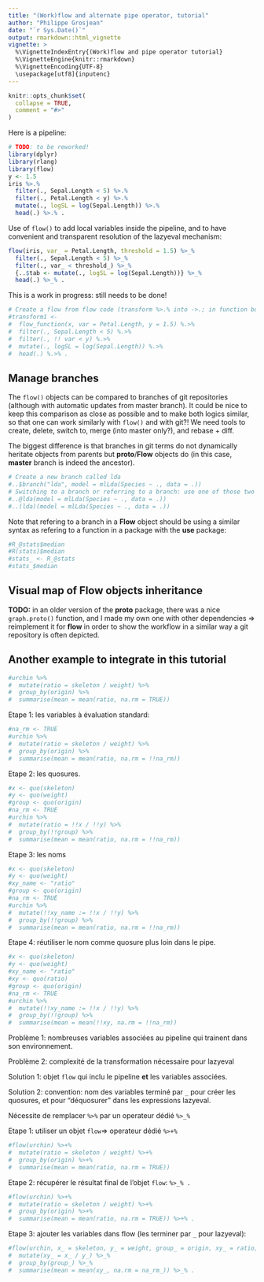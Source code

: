 ```yaml
---
title: "(Work)flow and alternate pipe operator, tutorial"
author: "Philippe Grosjean"
date: "`r Sys.Date()`"
output: rmarkdown::html_vignette
vignette: >
  %\VignetteIndexEntry{(Work)flow and pipe operator tutorial}
  %\VignetteEngine{knitr::rmarkdown}
  %\VignetteEncoding{UTF-8}
  \usepackage[utf8]{inputenc}
---
```


```r
knitr::opts_chunk$set(
  collapse = TRUE,
  comment = "#>"
)
```

Here is a pipeline:

```r
# TODO: to be reworked!
library(dplyr)
library(rlang)
library(flow)
y <- 1.5
iris %>.%
  filter(., Sepal.Length < 5) %>.%
  filter(., Petal.Length < y) %>.%
  mutate(., logSL = log(Sepal.Length)) %>.%
  head(.) %>.% .
```

Use of `flow()` to add local variables inside the pipeline, and to have convenient and transparent resolution of the lazyeval mechanism:

```r
flow(iris, var_ = Petal.Length, threshold = 1.5) %>_%
  filter(., Sepal.Length < 5) %>_%
  filter(., var_ < threshold_) %>_%
  {..$tab <- mutate(., logSL = log(Sepal.Length))} %>_%
  head(.) %>_% .
```

This is a work in progress: still needs to be done!

```r
# Create a flow from flow code (transform %>.% into ->.; in function body!)
#transform1 <-
#  flow_function(x, var = Petal.Length, y = 1.5) %.>%
#  filter(., Sepal.Length < 5) %.>%
#  filter(., !! var < y) %.>%
#  mutate(., logSL = log(Sepal.Length)) %.>%
#  head(.) %.>% .
```


## Manage branches

The `flow()` objects can be compared to branches of git repositories (although with automatic updates from master branch). It could be nice to keep this comparison as close as possible and to make both logics similar, so that one can work similarly with `flow()` and with git?! We need tools to create, delete, switch to, merge (into master only?), and rebase + diff.

The biggest difference is that branches in git terms do not dynamically heritate objects from parents but **proto**/**Flow** objects do (in this case, **master** branch is indeed the ancestor).

```r
# Create a new branch called lda
#..$branch("lda", model = mlLda(Species ~ ., data = .))
# Switching to a branch or referring to a branch: use one of those two syntaxes
#..@lda(model = mlLda(Species ~ ., data = .))
#..(lda)(model = mlLda(Species ~ ., data = .))
```

Note that refering to a branch in a **Flow** object should be using a similar syntax as refering to a function in a package with the **use** package:

```r
#R_@stats$median
#R(stats)$median
#stats_ <- R_@stats
#stats_$median
```


## Visual map of Flow objects inheritance

**TODO:** in an older version of the **proto** package, there was a nice `graph.proto()` function, and I made my own one with other dependencies => reimplement it for **flow** in order to show the workflow in a similar way a git repository is often depicted.

## Another example to integrate in this tutorial

```r
#urchin %>%
#  mutate(ratio = skeleton / weight) %>%
#  group_by(origin) %>%
#  summarise(mean = mean(ratio, na.rm = TRUE))
```

Etape 1: les variables à évaluation standard:

```r
#na_rm <- TRUE
#urchin %>%
#  mutate(ratio = skeleton / weight) %>%
#  group_by(origin) %>%
#  summarise(mean = mean(ratio, na.rm = !!na_rm))
```

Etape 2: les quosures.

```r
#x <- quo(skeleton)
#y <- quo(weight)
#group <- quo(origin)
#na_rm <- TRUE
#urchin %>%
#  mutate(ratio = !!x / !!y) %>%
#  group_by(!!group) %>%
#  summarise(mean = mean(ratio, na.rm = !!na_rm))
```

Etape 3: les noms

```r
#x <- quo(skeleton)
#y <- quo(weight)
#xy_name <- "ratio"
#group <- quo(origin)
#na_rm <- TRUE
#urchin %>%
#  mutate(!!xy_name := !!x / !!y) %>%
#  group_by(!!group) %>%
#  summarise(mean = mean(ratio, na.rm = !!na_rm))
```

Etape 4: réutiliser le nom comme quosure plus loin dans le pipe.

```r
#x <- quo(skeleton)
#y <- quo(weight)
#xy_name <- "ratio"
#xy <- quo(ratio)
#group <- quo(origin)
#na_rm <- TRUE
#urchin %>%
#  mutate(!!xy_name := !!x / !!y) %>%
#  group_by(!!group) %>%
#  summarise(mean = mean(!!xy, na.rm = !!na_rm))
```

Problème 1: nombreuses variables associées au pipeline qui trainent dans son environnement. 

Problème 2: complexité de la transformation nécessaire pour lazyeval

Solution 1: objet `flow` qui inclu le pipeline **et** les variables associées.

Solution 2: convention: nom des variables terminé par `_` pour créer les quosures, et pour "déquosurer" dans les expressions lazyeval.

Nécessite de remplacer `%>%` par un operateur dédié `%>_%`

Etape 1: utiliser un objet `flow`=> operateur dédié `%>+%`

```r
#flow(urchin) %>+%
#  mutate(ratio = skeleton / weight) %>+%
#  group_by(origin) %>+%
#  summarise(mean = mean(ratio, na.rm = TRUE))
```

Etape 2: récupérer le résultat final de l'objet `flow`: `%>_% .`

```r
#flow(urchin) %>+%
#  mutate(ratio = skeleton / weight) %>+%
#  group_by(origin) %>+%
#  summarise(mean = mean(ratio, na.rm = TRUE)) %>+% .
```

Etape 3: ajouter les variables dans flow (les terminer par `_` pour lazyeval):

```r
#flow(urchin, x_ = skeleton, y_ = weight, group_ = origin, xy_ = ratio, na_rm = TRUE) %>_%
#  mutate(xy_ = x_ / y_) %>_%
#  group_by(group_) %>_%
#  summarise(mean = mean(xy_, na.rm = na_rm_)) %>_% .
```
